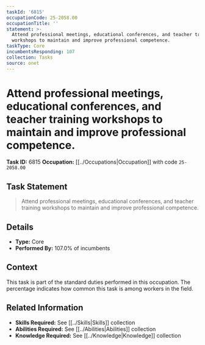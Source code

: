 ```yaml
---
taskId: '6815'
occupationCode: 25-2058.00
occupationTitle: ''
statement: >-
  Attend professional meetings, educational conferences, and teacher training
  workshops to maintain and improve professional competence.
taskType: Core
incumbentsResponding: 107
collection: Tasks
source: onet
---
```

# Attend professional meetings, educational conferences, and teacher training workshops to maintain and improve professional competence.

**Task ID:** 6815
**Occupation:** [[../Occupations|Occupation]] with code `25-2058.00`

## Task Statement

> Attend professional meetings, educational conferences, and teacher training workshops to maintain and improve professional competence.

## Details

- **Type:** Core
- **Performed By:** 107.0% of incumbents

## Context

This task is part of the standard duties performed in this occupation. The percentage indicates how common this task is among workers in the field.

## Related Information

- **Skills Required:** See [[../Skills|Skills]] collection
- **Abilities Required:** See [[../Abilities|Abilities]] collection
- **Knowledge Required:** See [[../Knowledge|Knowledge]] collection
